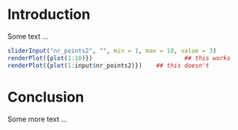 # Introduction

Some text ...

```r
sliderInput("nr_points2", "", min = 1, max = 10, value = 3)
renderPlot({plot(1:10)}) 				          ## this works
renderPlot({plot(1:input$nr_points2)})    ## this doesn't
```

# Conclusion

Some more text ...
